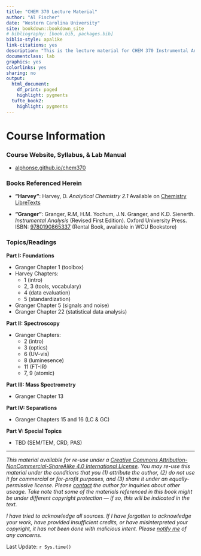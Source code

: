 ```yaml
--- 
title: "CHEM 370 Lecture Material"
author: "Al Fischer"
date: "Western Carolina University"
site: bookdown::bookdown_site
# bibliography: [book.bib, packages.bib]
biblio-style: apalike
link-citations: yes
description: "This is the lecture material for CHEM 370 Instrumental Analysis I."
documentclass: lab
graphics: yes
colorlinks: yes
sharing: no
output:
  html_document:
    df_print: paged
    highlight: pygments
  tufte_book2:
    highlight: pygments
---
```


# Course Information {-}

### Course Website, Syllabus, & Lab Manual {-}

- [alphonse.github.io/chem370](https://alphonse.github.io/chem370)

### Books Referenced Herein {-}

- **"Harvey"**: Harvey, D. *Analytical Chemistry 2.1* Available on [Chemistry LibreTexts](https://chem.libretexts.org/Bookshelves/Analytical_Chemistry/Book%3A_Analytical_Chemistry_2.1_(Harvey))

- **"Granger"**: Granger, R.M, H.M. Yochum, J.N. Granger, and K.D. Sienerth. *Instrumental Analysis* (Revised First Edition). Oxford University Press. ISBN: [9780190865337](https://global.oup.com/ushe/product/instrumental-analysis-9780190865337?cc=us&lang=en&) (Rental Book, available in WCU Bookstore)

### Topics/Readings {-}

**Part I: Foundations**

- Granger Chapter 1 (toolbox)
- Harvey Chapters:
    - 1 (intro)
    - 2, 3 (tools, vocabulary)
    - 4 (data evaluation)
    - 5 (standardization)
- Granger Chapter 5 (signals and noise)
- Granger Chapter 22 (statistical data analysis)

**Part II: Spectroscopy**

- Granger Chapters:
    - 2 (intro)
    - 3 (optics)
    - 6 (UV-vis)
    - 8 (luminesence)
    - 11 (FT-IR)
    - 7, 9 (atomic)

**Part III: Mass Spectrometry**

- Granger Chapter 13

**Part IV: Separations**

- Granger Chapters 15 and 16 (LC & GC)

**Part V: Special Topics**

- TBD (SEM/TEM, CRD, PAS)

<!-- ### Master Lecture List {-} -->

<!-- **Part I: Foundations** -->

<!-- 1. [Introduction to Instrumental Analysis](#intro-to-ia) -->
<!-- 1. [What is Analytical Chemistry?](#analytical-chemistry) -->
<!-- 1. [Reproducible & Open Data Analysis](#reproducible-data-analysis) -->
<!-- 1. [Quality Assurance](#qa) -->
<!-- 1. Dissecting Instruments -->

<!-- **Part II: Spectroscopy** (Or "Detection"?) -->

<!-- **Part III: Spectrometry** -->

<!-- **Part IV: Separations** (Or "Sample Introduction"?) -->

-----

*This material available for re-use under a [Creative Commons Attribution-NonCommercial-ShareAlike 4.0 International License](http://creativecommons.org/licenses/by-nc-sa/4.0/). You may re-use this material under the conditions that you (1) attribute the author, (2) do not use it for commercial or for-profit purposes, and (3) share it under an equally-permissive license.  Please [contact](mailto:difscher@wcu.edu) the author for inquiries about other useage.  Take note that some of the materials referenced in this book might be under different copyright protection — if so, this will be indicated in the text.*

*I have tried to acknowledge all sources. If I have forgotten to acknowledge your work, have provided insufficient credits, or have misinterpreted your copyright, it has not been done with malicious intent. Please [notify me](mailto:difscher@wcu.edu) of any concerns.*

Last Update: `r Sys.time()`